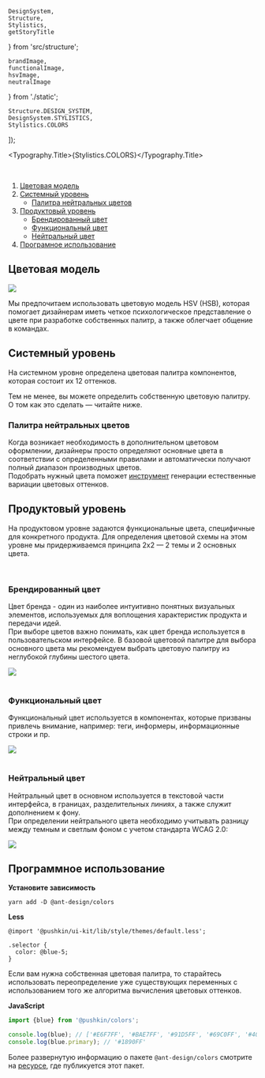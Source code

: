 

    DesignSystem,
    Structure,
    Stylistics,
    getStoryTitle
} from 'src/structure';

    brandImage,
    functionalImage,
    hsvImage,
    neutralImage
} from './static';

    Structure.DESIGN_SYSTEM,
    DesignSystem.STYLISTICS,
    Stylistics.COLORS
]);

<Meta title={title} />

<Typography.Title>{Stylistics.COLORS}</Typography.Title>

<br />

1. [Цветовая модель](#hsv)
2. [Системный уровень](#system-level)
    * [Палитра нейтральных цветов](#neutral-palette)
3. [Продуктовый уровень](#product-level)
    * [Брендированный цвет](#brand-color)
    * [Функциональный цвет](#functional-color)
    * [Нейтральный цвет](#neutral-color)
4. [Програмное использование](#usage)

## Цветовая модель <a name="hsv"></a>

<img src={hsvImage} width={400} />

Мы предпочитаем использовать цветовую модель HSV (HSB), которая помогает дизайнерам иметь четкое психологическое представление о цвете при разработке собственных палитр, а также облегчает общение в командах.

## Системный уровень <a name="system-level"></a>

На системном уровне определена цветовая палитра компонентов, которая состоит их 12 оттенков.

<Palette />

Тем не менее, вы можете определить собственную цветовую палитру. О том как это сделать — читайте ниже.

### Палитра нейтральных цветов <a name="neutral-palette"></a>

Когда возникает необходимость в дополнительном цветовом оформлении, дизайнеры просто определяют основные цвета в соответствии с определенными правилами и автоматически получают полный диапазон производных цветов. <br />
Подобрать нужный цвета поможет [инструмент](https://www.npmjs.com/package/@ant-design/colors) генерации естественные вариации цветовых оттенков.

<PaletteGenerator />

## Продуктовый уровень <a name="product-level"></a>

На продуктовом уровне задаются функциональные цвета, специфичные для конкретного продукта. Для определения цветовой схемы на этом уровне мы придерживаемся принципа 2x2 — 2 темы и 2 основных цвета.

<br />

<ColorSchema />

### Брендированный цвет <a name="brand-color"></a>

Цвет бренда - один из наиболее интуитивно понятных визуальных элементов, используемых для воплощения характеристик продукта и передачи идей.<br />
При выборе цветов важно понимать, как цвет бренда используется в пользовательском интерфейсе. В базовой цветовой палитре для выбора основного цвета мы рекомендуем выбрать цветовую палитру из неглубокой глубины шестого цвета.

<img src={brandImage} width={400} />

<br />
<br />

### Функциональный цвет <a name="functional-color"></a>

Функциональный цвет используется в компонентах, которые призваны привлечь внимание, например: теги, информеры, информационные строки и пр.

<img src={functionalImage} width={400} />

<br />
<br />

### Нейтральный цвет <a name="neutral-color"></a>

Нейтральный цвет в основном используется в текстовой части интерфейса, в границах, разделительных линиях, а также служит дополнением к фону.<br />
При определении нейтрального цвета необходимо учитывать разницу между темным и светлым фоном с учетом стандарта WCAG 2.0:

<img src={neutralImage} width={400} />

## Программное использование <a name="usage"></a>

**Установите зависимость**

```
yarn add -D @ant-design/colors
```

**Less**

```less
@import '@pushkin/ui-kit/lib/style/themes/default.less';

.selector {
  color: @blue-5;
}
```

Если вам нужна собственная цветовая палитра, то старайтесь использовать переопределение уже существующих переменных с использованием того же алгоритма вычисления цветовых оттенков.

**JavaScript**

```js
import {blue} from '@pushkin/colors';

console.log(blue); // ['#E6F7FF', '#BAE7FF', '#91D5FF', '#69C0FF', '#40A9FF', '#1890FF', '#096DD9', '#0050B3', '#003A8C', '#002766']
console.log(blue.primary); // '#1890FF'
````

Более развернутую информацию о пакете `@ant-design/colors` смотрите на [ресурсе](https://www.npmjs.com/package/@ant-design/colors), где публикуется этот пакет.
